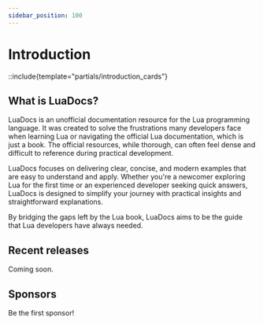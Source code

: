 ```yaml
---
sidebar_position: 100
---
```

# Introduction

::include{template="partials/introduction_cards"}

## What is LuaDocs?

LuaDocs is an unofficial documentation resource for the Lua programming language. It was created to solve the frustrations many developers face when learning Lua or navigating the official Lua documentation, which is just a book. The official resources, while thorough, can often feel dense and difficult to reference during practical development.

LuaDocs focuses on delivering clear, concise, and modern examples that are easy to understand and apply. Whether you're a newcomer exploring Lua for the first time or an experienced developer seeking quick answers, LuaDocs is designed to simplify your journey with practical insights and straightforward explanations.

By bridging the gaps left by the Lua book, LuaDocs aims to be the guide that Lua developers have always needed.

## Recent releases

Coming soon.

## Sponsors

Be the first sponsor!
